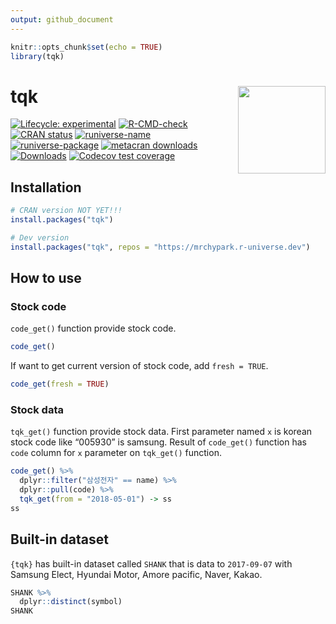 ```yaml
---
output: github_document
---
```


```r
knitr::opts_chunk$set(echo = TRUE)
library(tqk)
```

# tqk [<img src="man/figures/logo.png" align="right" height=140/>](https://mrchypark.github.io/tqk/index.html)

<!-- badges: start -->
[![Lifecycle: experimental](https://img.shields.io/badge/lifecycle-experimental-orange.svg)](https://lifecycle.r-lib.org/articles/stages.html#experimental)
[![R-CMD-check](https://github.com/mrchypark/tqk/workflows/R-CMD-check/badge.svg)](https://github.com/mrchypark/tqk/actions)
[![CRAN status](https://www.r-pkg.org/badges/version/tqk)](https://CRAN.R-project.org/package=tqk)
[![runiverse-name](https://mrchypark.r-universe.dev/badges/:name)](https://mrchypark.r-universe.dev/)
[![runiverse-package](https://mrchypark.r-universe.dev/badges/tqk)](https://mrchypark.r-universe.dev/ui#packages)
[![metacran downloads](https://cranlogs.r-pkg.org/badges/tqk)](https://cran.r-project.org/package=tqk)
[![Downloads](https://cranlogs.r-pkg.org/badges/grand-total/tqk)](https://cran.rstudio.com/package=tqk)
[![Codecov test coverage](https://codecov.io/gh/mrchypark/tqk/branch/main/graph/badge.svg)](https://app.codecov.io/gh/mrchypark/tqk?branch=main)
<!-- badges: end -->

## Installation

```r
# CRAN version NOT YET!!!
install.packages("tqk")

# Dev version
install.packages("tqk", repos = "https://mrchypark.r-universe.dev")
```

## How to use

### Stock code

`code_get()` function provide stock code.

```r
code_get()
```

If want to get current version of stock code, add `fresh = TRUE`.

```r
code_get(fresh = TRUE)
```

### Stock data

`tqk_get()` function provide stock data.
First parameter named `x` is korean stock code like "005930" is samsung.
Result of `code_get()` function has `code` column for `x` parameter on `tqk_get()` function.

```r
code_get() %>% 
  dplyr::filter("삼성전자" == name) %>%
  dplyr::pull(code) %>% 
  tqk_get(from = "2018-05-01") -> ss
ss
```

## Built-in dataset

`{tqk}` has built-in dataset called `SHANK` that is data to `2017-09-07` with Samsung Elect, Hyundai Motor, Amore pacific, Naver, Kakao.

```r
SHANK %>%
  dplyr::distinct(symbol)
SHANK
```

[1]: https://github.com/business-science/tidyquant
